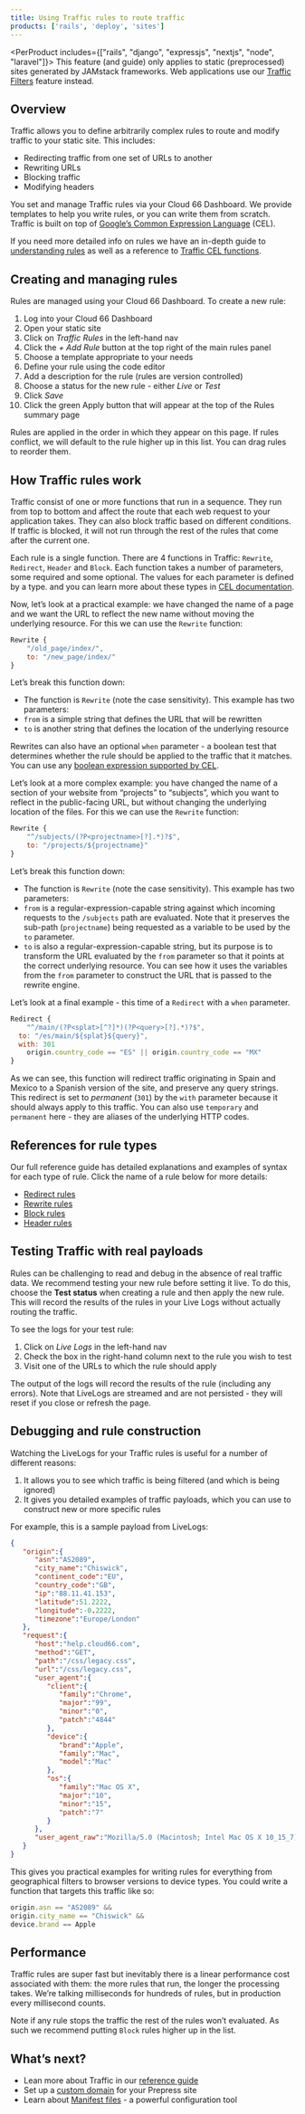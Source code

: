 ```yaml
---
title: Using Traffic rules to route traffic
products: ['rails', 'deploy', 'sites']
---
```


<PerProduct includes={["rails", "django", "expressjs", "nextjs", "node", "laravel"]}>
<Callout type="warning" title="This guide applies only to static sites">
This feature (and guide) only applies to static (preprocessed) sites generated by JAMstack frameworks. Web applications use our [Traffic Filters](/:product/:version?/networking/ip-filtering) feature instead.
</Callout>
</PerProduct>

## Overview

Traffic allows you to define arbitrarily complex rules to route and modify traffic to your static site. This includes:

- Redirecting traffic from one set of URLs to another
- Rewriting URLs
- Blocking traffic
- Modifying headers

You set and manage Traffic rules via your Cloud 66 Dashboard. We provide templates to help you write rules, or you can write them from scratch. Traffic is built on top of [Google’s Common Expression Language](https://github.com/google/cel-spec#common-expression-language) (CEL). 

If you need more detailed info on rules we have an in-depth guide to [understanding rules](/:product/:version?/networking/understanding-traffic-rules) as well as a reference to [Traffic CEL functions](/:product/:version?/networking/traffic-cel-functions).

## Creating and managing rules

Rules are managed using your Cloud 66 Dashboard. To create a new rule:

1. Log into your Cloud 66 Dashboard 
2. Open your static site
3. Click on *Traffic Rules* in the left-hand nav
4. Click the *+ Add Rule* button at the top right of the main rules panel
5. Choose a template appropriate to your needs
6. Define your rule using the code editor
7. Add a description for the rule (rules are version controlled)
8. Choose a status for the new rule - either *Live* or *Test*
9. Click *Save*
10. Click the green Apply button that will appear at the top of the Rules summary page

Rules are applied in the order in which they appear on this page. If rules conflict, we will default to the rule higher up in this list. You can drag rules to reorder them. 

## How Traffic rules work

Traffic consist of one or more functions that run in a sequence. They run from top to bottom and affect the route that each web request to your application takes. They can also block traffic based on different conditions. If traffic is blocked, it will not run through the rest of the rules that come after the current one.

Each rule is a single function. There are 4 functions in Traffic: `Rewrite`, `Redirect`, `Header` and `Block`. Each function takes a number of parameters, some required and some optional. The values for each parameter is defined by a type. and you can learn more about these types in [CEL documentation](https://github.com/google/cel-spec/blob/master/doc/langdef.md). 

Now, let’s look at a practical example: we have changed the name of a page and we want the URL to reflect the new name without moving the underlying resource. For this we can use the `Rewrite` function:

```jsx
Rewrite {
	"/old_page/index/",
	to: "/new_page/index/"
}
```

Let’s break this function down: 

- The function is `Rewrite` (note the case sensitivity). This example has two parameters:
- `from` is a simple string that defines the URL that will be rewritten
- `to` is another string that defines the location of the underlying resource

Rewrites can also have an optional `when` parameter - a boolean test that determines whether the rule should be applied to the traffic that it matches. You can use any [boolean expression supported by CEL](https://github.com/google/cel-spec/blob/master/doc/langdef.md#syntax).

Let’s look at a more complex example: you have changed the name of a section of your website from “projects” to “subjects”, which you want to reflect in the public-facing URL, but without changing the underlying location of the files. For this we can use the `Rewrite` function:

```jsx
Rewrite {
	"^/subjects/(?P<projectname>[?].*)?$",
	to: "/projects/${projectname}"
}
```

Let’s break this function down: 

- The function is `Rewrite` (note the case sensitivity). This example has two parameters:
- `from` is a regular-expression-capable string against which incoming requests to the `/subjects` path are evaluated. Note that it preserves the sub-path (`projectname`) being requested as a variable to be used by the `to` parameter.
- `to` is also a regular-expression-capable string, but its purpose is to transform the URL evaluated by the `from` parameter so that it points at the correct underlying resource. You can see how it uses the variables from the `from` parameter to construct the URL that is passed to the rewrite engine.

Let’s look at a final example - this time of a `Redirect` with a `when` parameter.

```jsx
Redirect {
	"^/main/(?P<splat>[^?]*)(?P<query>[?].*)?$",
  to: "/es/main/${splat}${query}",
  with: 301
	origin.country_code == "ES" || origin.country_code == "MX"
}
```

As we can see, this function will redirect traffic originating in Spain and Mexico to a Spanish version of the site, and preserve any query strings.  This redirect is set to *permanent* (`301`) by the `with` parameter because it should always apply to this traffic. You can also use `temporary` and `permanent` here - they are aliases of the underlying HTTP codes.

## References for rule types

Our full reference guide has detailed explanations and examples of syntax for each type of rule. Click the name of a rule below for more details:

- [Redirect rules](/:product/:version?/networking/understanding-traffic-rules#redirect-rules)
- [Rewrite rules](/:product/:version?/networking/understanding-traffic-rules#rewrite-rules)
- [Block rules](/:product/:version?/networking/understanding-traffic-rules#block-rules)
- [Header rules](/:product/:version?/networking/understanding-traffic-rules#header-rules)

## Testing Traffic with real payloads

Rules can be challenging to read and debug in the absence of real traffic data. We recommend testing your new rule before setting it live. To do this, choose the **Test status** when creating a rule and then apply the new rule. This will record the results of the rules in your Live Logs without actually routing the traffic. 

To see the logs for your test rule:

1. Click on *Live Logs* in the left-hand nav
2. Check the box in the right-hand column next to the rule you wish to test 
3. Visit one of the URLs to which the rule should apply

The output of the logs will record the results of the rule (including any errors). Note that LiveLogs are streamed and are not persisted - they will reset if you close or refresh the page.

## Debugging and rule construction

Watching the LiveLogs for your Traffic rules is useful for a number of different reasons:

1. It allows you to see which traffic is being filtered (and which is being ignored)
2. It gives you detailed examples of traffic payloads, which you can use to construct new or more specific rules

For example, this is a sample payload from LiveLogs:

```json
{
   "origin":{
      "asn":"AS2089",
      "city_name":"Chiswick",
      "continent_code":"EU",
      "country_code":"GB",
      "ip":"88.11.41.153",
      "latitude":51.2222,
      "longitude":-0.2222,
      "timezone":"Europe/London"
   },
   "request":{
      "host":"help.cloud66.com",
      "method":"GET",
      "path":"/css/legacy.css",
      "url":"/css/legacy.css",
      "user_agent":{
         "client":{
            "family":"Chrome",
            "major":"99",
            "minor":"0",
            "patch":"4844"
         },
         "device":{
            "brand":"Apple",
            "family":"Mac",
            "model":"Mac"
         },
         "os":{
            "family":"Mac OS X",
            "major":"10",
            "minor":"15",
            "patch":"7"
         }
      },
      "user_agent_raw":"Mozilla/5.0 (Macintosh; Intel Mac OS X 10_15_7) AppleWebKit/537.36 (KHTML, like Gecko) Chrome/99.0.4844.83 Safari/537.36"
   }
}
```

This gives you practical examples for writing rules for everything from geographical filters to browser versions to device types. You could write a function that targets this traffic like so:

```jsx
origin.asn == "AS2089" && 
origin.city_name == "Chiswick" && 
device.brand == Apple
```

## Performance

Traffic rules are super fast but inevitably there is a linear performance cost associated with them: the more rules that run, the longer the processing takes. We’re talking milliseconds for hundreds of rules, but in production every millisecond counts.  

Note if any rule stops the traffic the rest of the rules won’t evaluated. As such we recommend putting `Block` rules higher up in the list.

## What’s next?

- Lean more about Traffic in our [reference guide](/:product/:version?/networking/understanding-traffic-rules)
- Set up a [custom domain](/:product/:version?/networking/configure-dns) for your Prepress site
- Learn about [Manifest files](/:product/:version?/manifest/what-is-a-manifest-file) - a powerful configuration tool